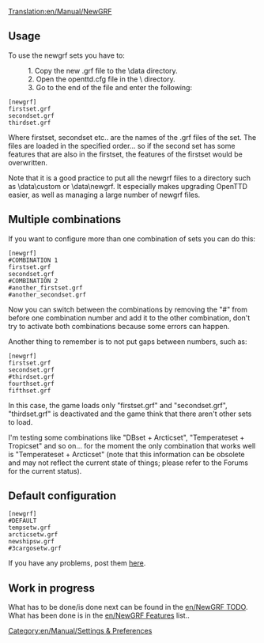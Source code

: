 [[Translation:en/Manual/NewGRF]]
[[Category:en/Manual/Settings & Preferences]]

{{en/Warning|Note: newgrf syntax has changed in revision 1157. This document refers to the most recent syntax}}

== Usage ==
To use the newgrf sets you have to:

:1. Copy the new .grf file to the \data directory.
:2. Open the openttd.cfg file in the \ directory.
:3. Go to the end of the file and enter the following:

 [newgrf]
 firstset.grf
 secondset.grf
 thirdset.grf

Where firstset, secondset etc.. are the names of the .grf files of the set. The files are loaded in the specified order... so if the second set has some features that are also in the firstset, the features of the firstset would be overwritten.

Note that it is a good practice to put all the newgrf files to a directory such as \data\custom or \data\newgrf. It especially makes upgrading OpenTTD easier, as well as managing a large number of newgrf files.

== Multiple combinations ==
If you want to configure more than one combination of sets you can do this:

 [newgrf]
 #COMBINATION 1
 firstset.grf
 secondset.grf
 #COMBINATION 2
 #another_firstset.grf
 #another_secondset.grf

Now you can switch between the combinations by removing the "#" from before one combination number and add it to the other combination, don't try to activate both combinations because some errors can happen.

Another thing to remember is to not put gaps between numbers, such as:

 [newgrf]
 firstset.grf
 secondset.grf
 #thirdset.grf
 fourthset.grf
 fifthset.grf

In this case, the game loads only "firstset.grf" and "secondset.grf", "thirdset.grf" is deactivated and the game think that there aren't other sets to load.

I'm testing some combinations like "DBset + Arcticset", "Temperateset + Tropicset" and so on... for the moment the only combination that works well is "Temperateset + Arcticset" (note that this information can be obsolete and may not reflect the current state of things; please refer to the Forums for the current status).

== Default configuration ==

 [newgrf]
 #DEFAULT
 tempsetw.grf
 arcticsetw.grf
 newshipsw.grf
 #3cargosetw.grf

If you have any problems, post them [http://www.tt-forums.net/viewtopic.php?t=9376 here].

== Work in progress ==

What has to be done/is done next can be found in the [[en/NewGRF TODO]]. What has been done is in the [[en/NewGRF Features]] list..